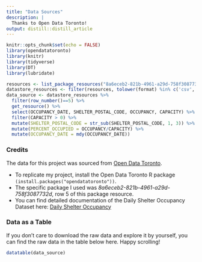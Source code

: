 ```yaml
---
title: "Data Sources"
description: |
  Thanks to Open Data Toronto!
output: distill::distill_article
---
```


```r
knitr::opts_chunk$set(echo = FALSE)
library(opendatatoronto)
library(knitr)
library(tidyverse)
library(DT)
library(lubridate)
```

```r
resources <- list_package_resources("8a6eceb2-821b-4961-a29d-758f3087732d")
datastore_resources <- filter(resources, tolower(format) %in% c('csv', 'geojson'))
data_source <- datastore_resources %>% 
  filter(row_number()==5) %>% 
  get_resource() %>% 
  select(OCCUPANCY_DATE, SHELTER_POSTAL_CODE, OCCUPANCY, CAPACITY) %>% 
  filter(CAPACITY > 0) %>% 
  mutate(SHELTER_POSTAL_CODE = str_sub(SHELTER_POSTAL_CODE, 1, 3)) %>% 
  mutate(PERCENT_OCCUPIED = OCCUPANCY/CAPACITY) %>% 
  mutate(OCCUPANCY_DATE = mdy(OCCUPANCY_DATE))
```

### Credits

The data for this project was sourced from [Open Data Toronto](https://www.toronto.ca/city-government/data-research-maps/open-data/).

* To replicate my project, install the Open Data Toronto R package `(install.packages("opendatatoronto"))`.
* The specific package I used was *8a6eceb2-821b-4961-a29d-758f3087732d*, row 5 of this package resource.
* You can find detailed documentation of the Daily Shelter Occupancy Dataset here: [Daily Shelter Occupancy](https://open.toronto.ca/dataset/daily-shelter-occupancy/)

### Data as a Table
If you don't care to download the raw data and explore it by yourself, you can find the raw data in the table below here. Happy scrolling!

```r
datatable(data_source)
```


